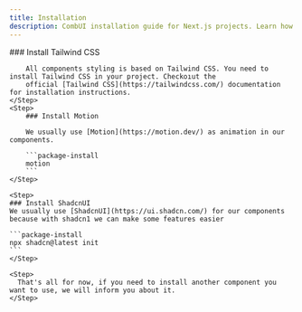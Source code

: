 ```yaml
---
title: Installation
description: CombUI installation guide for Next.js projects. Learn how to install CombUI in your Next.js project.
---
```



<Steps>
    <Step>
        ### Install Tailwind CSS

        All components styling is based on Tailwind CSS. You need to install Tailwind CSS in your project. Checkoıut the
        official [Tailwind CSS](https://tailwindcss.com/) documentation for installation instructions.
    </Step>
    <Step>
        ### Install Motion

        We usually use [Motion](https://motion.dev/) as animation in our components.

        ```package-install
        motion
        ```
    </Step>

    <Step>
    ### Install ShadcnUI
    We usually use [ShadcnUI](https://ui.shadcn.com/) for our components because with shadcn1 we can make some features easier

    ```package-install
    npx shadcn@latest init
    ```
    </Step>

    <Step>
      That's all for now, if you need to install another component you want to use, we will inform you about it.
    </Step>

</Steps>
